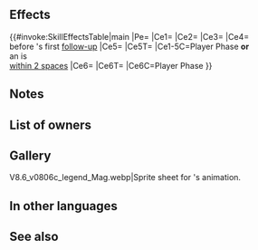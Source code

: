 {{Weapon Infobox
|tagid=SID_慈愛の王女の魔力
|intID=4207
|image=wep_mg193
|exclusive=1
|weaponType=Blue Tome
|cost=400
|might=14
|range=2
|cooldown=-1
|effect=Accelerates Special trigger (cooldown count-1).<br><br>If unit initiates combat or is within 2 spaces of an ally, grants Atk/Spd+6 to unit, grants bonus to unit's Atk/Spd = 20% of unit's Spd at start of combat, deals damage = 20% of unit's Spd (excluding area-of-effect Specials), neutralizes foe's bonuses to Spd/Res (from skills like Fortify, Rally, etc.), and grants Special cooldown count-1 to unit before unit's first follow-up attack during combat, and also, if unit initiates combat, unit can make a follow-up attack before foe's next attack.
|required=Thoron;Shine
|properties=random_owner
}}
==Effects==
{{#invoke:SkillEffectsTable|main
|Pe={{Eft|Accelerates Special}}
|Ce1={{Eft|Temporary buffs|Atk/Spd|6}}
|Ce2={{Eft|Temporary buffs|Atk/Spd|20% of {{Tgt|Unit}}'s Spd<br>at start of combat}}
|Ce3={{Eft|Damage Boost|20% of {{Tgt|Unit}}'s Spd}}
|Ce4={{Eft|Reduce Cooldown|1}}<br>before {{Tgt|Unit}}'s first [[follow-up]]
|Ce5={{Eft|Neutralize Bonuses|Spd/Res}}
|Ce5T={{Tgt|Foe}}
|Ce1-5C=Player Phase '''or'''<br>an {{Tgt|Ally}} is<br>[[within 2 spaces]]
|Ce6={{Eft|Desperation}}
|Ce6T={{Tgt|Unit}}
|Ce6C=Player Phase
}}
==Notes==
{{IfUnitInitiates}}
{{Temporary buffs}}
{{At start of combat}}
{{DamageBoost}}
{{Bonus neutralization}}
{{CombatCooldownCount|-1}}
{{Follow-up before counterattack}}
==List of owners==
{{Skill Hero List}}
==Gallery==
<gallery>
V8.6_v0806c_legend_Mag.webp|Sprite sheet for {{PAGENAME}}'s animation.
</gallery>
==In other languages==
{{OtherLanguages
|japanese=慈愛の王女の魔力
|german=Gütige Magie
|spanishEU=Magia amable
|spanishLA=Magia amable
|french=Tendre magie
|italian=Magia premurosa
|chineseTW=慈悲公主的魔力
|portuguese=Magia amável
}}
==See also==
{{See also skills|cond=(Description LIKE '%of unit_s Spd at start of combat%' OR Description LIKE '%special cooldown count-%to unit%before unit_s first follow-up attack%') AND Exclusive='1'}}
{{Weapons Navbox}}